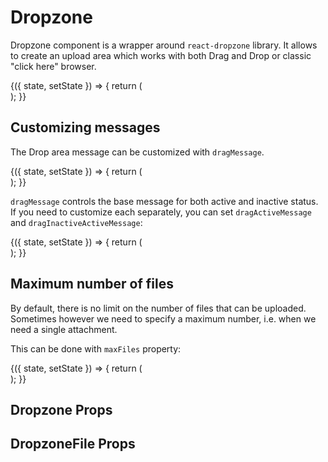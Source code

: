 


<Meta title="Forms/Components/Dropzone" />

# Dropzone

Dropzone component is a wrapper around `react-dropzone` library.
It allows to create an upload area which works with both Drag and Drop or classic "click here" browser.

<Preview>
    <Story name="Default">
        <div className="storybook-container borrow-ui">
            <FormsStoryWrapper initialState={{ full_name: '' }}>
                {({ state, setState }) => {
                    return (
                        <div style={{ width: 400 }}>
                            <Field label="Documents">
                                <Dropzone
                                    initialFiles={[
                                        { name: 'First file.pdf' },
                                        { name: 'My profile picture.jpg' },
                                    ]}
                                />
                            </Field>
                        </div>
                    );
                }}
            </FormsStoryWrapper>
        </div>
    </Story>
</Preview>

## Customizing messages

The Drop area message can be customized with `dragMessage`.

<Preview>
    <Story name="Custom drag message">
        <div className="storybook-container borrow-ui">
            <FormsStoryWrapper initialState={{ full_name: '' }}>
                {({ state, setState }) => {
                    return (
                        <div style={{ width: 400 }}>
                            <Field label="Documents">
                                <Dropzone
                                    dragMessage="Drag the files here and they will be added below"
                                    initialFiles={[
                                        { name: 'First file.pdf' },
                                        { name: 'My profile picture.jpg' },
                                    ]}
                                />
                            </Field>
                        </div>
                    );
                }}
            </FormsStoryWrapper>
        </div>
    </Story>
</Preview>

`dragMessage` controls the base message for both active and inactive status. If you need to customize each separately, you can set `dragActiveMessage` and `dragInactiveActiveMessage`:

<Preview>
    <Story name="Custom drag messages for each status">
        <div className="storybook-container borrow-ui">
            <FormsStoryWrapper initialState={{ full_name: '' }}>
                {({ state, setState }) => {
                    return (
                        <div style={{ width: 400 }}>
                            <Field label="Documents">
                                <Dropzone
                                    dragActiveMessage="Drop the file!"
                                    dragInactiveMessage="Drag a file in this zone here"
                                    initialFiles={[
                                        { name: 'First file.pdf' },
                                        { name: 'My profile picture.jpg' },
                                    ]}
                                />
                            </Field>
                        </div>
                    );
                }}
            </FormsStoryWrapper>
        </div>
    </Story>
</Preview>

## Maximum number of files

By default, there is no limit on the number of files that can be uploaded.
Sometimes however we need to specify a maximum number, i.e. when we need a single attachment.

This can be done with `maxFiles` property:

<Preview>
    <Story name="Specify max number of files">
        <div className="storybook-container borrow-ui">
            <FormsStoryWrapper initialState={{ full_name: '' }}>
                {({ state, setState }) => {
                    return (
                        <div style={{ width: 400 }}>
                            <Field label="Documents">
                                <Dropzone
                                    maxFiles={1}
                                    initialFiles={[{ name: 'First file.pdf' }]}
                                />
                            </Field>
                        </div>
                    );
                }}
            </FormsStoryWrapper>
        </div>
    </Story>
</Preview>

## Dropzone Props

<Props of={Dropzone} />

## DropzoneFile Props

<Props of={DropzoneFile} />
